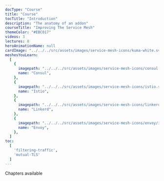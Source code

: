 ---
docType: "Course"
title: "Course"
tocTitle: "Introduction"
description: "The anatomy of an addon"
courseTitle: "Improving The Service Mesh"
themeColor: "#EBC017"
videos: 3
lectures: 8
heroAnimationName: null
cardImage: "../../../src/assets/images/service-mesh-icons/kuma-white.svg"
meshesYouLearn:
  [
    {
      imagepath: "../../../src/assets/images/service-mesh-icons/consul.png",
      name: "Consul",
    },
    {
      imagepath: "../../../src/assets/images/service-mesh-icons/istio.svg",
      name: "Istio",
    },
    {
      imagepath: "../../../src/assets/images/service-mesh-icons/linkerd.png",
      name: "Linkerd",
    },
    {
      imagepath: "../../../src/assets/images/service-mesh-icons/envoy/icon/color/envoy-icon-color.png",
      name: "Envoy",
    },
  ]
toc:
  [
    'filtering-traffic',
    'mutual-TLS'
  ]
---

Chapters available
